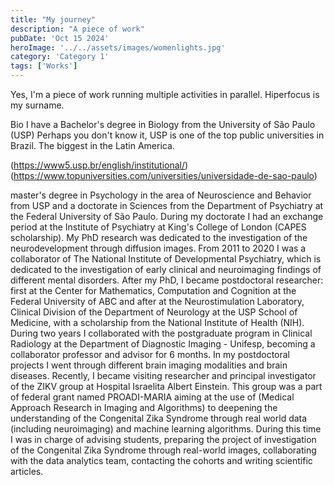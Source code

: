 ```yaml
---
title: "My journey"
description: "A piece of work"
pubDate: 'Oct 15 2024'
heroImage: '../../assets/images/womenlights.jpg'
category: 'Category 1'
tags: ['Works']
---
```



Yes, I'm a piece of work running multiple activities in parallel. Hiperfocus is my surname.


Bio
I have a Bachelor's degree in Biology from the University of São Paulo (USP) 
Perhaps you don't know it, USP is one of the top public universities in Brazil. The biggest in the Latin America.


(https://www5.usp.br/english/institutional/) 
(https://www.topuniversities.com/universities/universidade-de-sao-paulo)

master's degree in Psychology in the area of Neuroscience and Behavior from USP and a doctorate in Sciences from the Department of Psychiatry at the Federal University of São Paulo. During my doctorate I had an exchange period at the Institute of Psychiatry at King's College of London (CAPES scholarship). My PhD research was dedicated to the investigation of the neurodevelopment through diffusion images. From 2011 to 2020 I was a collaborator of The National Institute of Developmental Psychiatry, which is dedicated to the investigation of early clinical and neuroimaging findings of different mental disorders. After my PhD, I became postdoctoral researcher: first at the Center for Mathematics, Computation and Cognition at the Federal University of ABC and after at the Neurostimulation Laboratory, Clinical Division of the Department of Neurology at the USP School of Medicine, with a scholarship from the National Institute of Health (NIH). During two years I collaborated with the postgraduate program in Clinical Radiology at the Department of Diagnostic Imaging - Unifesp, becoming a collaborator professor and advisor for 6 months. In my postdoctoral projects I went through different brain imaging modalities and brain diseases. Recently, I became visiting researcher and principal investigator of the ZIKV group at Hospital Israelita Albert Einstein. This group was a part of federal grant named PROADI-MARIA aiming at the use of (Medical Approach Research in Imaging and Algorithms) to deepening the understanding of the Congenital Zika Syndrome through real world data (including neuroimaging) and machine learning algorithms. During this time I was in charge of advising students, preparing the project of investigation of the Congenital Zika Syndrome through real-world images, collaborating with the data analytics team, contacting the cohorts and writing scientific articles.
